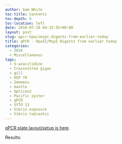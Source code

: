```yaml
---
author: Sam White
toc-title: Contents
toc-depth: 5
toc-location: left
date: 2010-07-10 04:32:55+00:00
layout: post
slug: qpcr-hpaiimspi-digests-from-earlier-today
title: qPCR - HpaII/MspI Digests from earlier today
categories:
  - 2010
  - Miscellaneous
tags:
  - 5-azacitidine
  - Crassostrea gigas
  - gill
  - HSP 70
  - Immomix
  - mantle
  - Opticon2
  - Pacific oyster
  - qPCR
  - SYTO 13
  - Vibrio exposure
  - Vibrio tubiashii
---
```


[qPCR plate layout/setup is here](https://eagle.fish.washington.edu/Arabidopsis/Notebook%20Workup%20Files/20100709-01.jpg).

Results:
